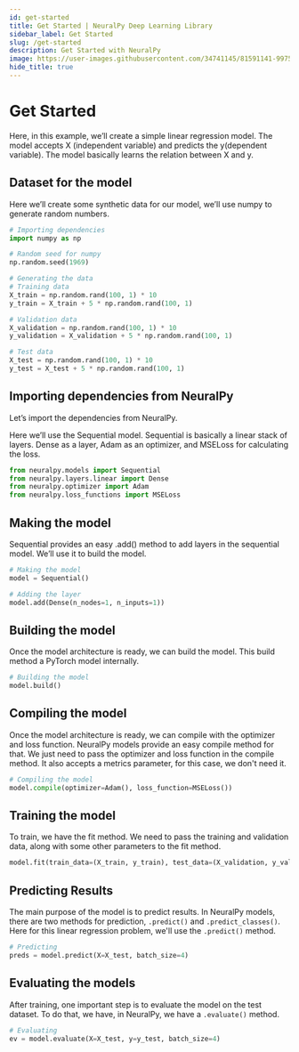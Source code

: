 ```yaml
---
id: get-started
title: Get Started | NeuralPy Deep Learning Library
sidebar_label: Get Started
slug: /get-started
description: Get Started with NeuralPy
image: https://user-images.githubusercontent.com/34741145/81591141-99752900-93d9-11ea-9ef6-cc2c68daaa19.png
hide_title: true
---
```


# Get Started

Here, in this example, we’ll create a simple linear regression model. The model accepts X (independent variable) and predicts the y(dependent variable). The model basically learns the relation between X and y.

## Dataset for the model

Here we’ll create some synthetic data for our model, we’ll use numpy to generate random numbers.

```python
# Importing dependencies
import numpy as np

# Random seed for numpy
np.random.seed(1969)

# Generating the data
# Training data
X_train = np.random.rand(100, 1) * 10
y_train = X_train + 5 * np.random.rand(100, 1)

# Validation data
X_validation = np.random.rand(100, 1) * 10
y_validation = X_validation + 5 * np.random.rand(100, 1)

# Test data
X_test = np.random.rand(100, 1) * 10
y_test = X_test + 5 * np.random.rand(100, 1)
```

## Importing dependencies from NeuralPy

Let’s import the dependencies from NeuralPy.

Here we’ll use the Sequential model. Sequential is basically a linear stack of layers. Dense as a layer, Adam as an optimizer, and MSELoss for calculating the loss.

```python
from neuralpy.models import Sequential
from neuralpy.layers.linear import Dense
from neuralpy.optimizer import Adam
from neuralpy.loss_functions import MSELoss
```

## Making the model

Sequential provides an easy .add() method to add layers in the sequential model. We’ll use it to build the model.

```python
# Making the model
model = Sequential()

# Adding the layer
model.add(Dense(n_nodes=1, n_inputs=1))
```

## Building the model

Once the model architecture is ready, we can build the model. This build method a PyTorch model internally.

```python
# Building the model
model.build()
```

## Compiling the model

Once the model architecture is ready, we can compile with the optimizer and loss function. NeuralPy models provide an easy compile method for that. We just need to pass the optimizer and loss function in the compile method. It also accepts a metrics parameter, for this case, we don't need it.

```python
# Compiling the model
model.compile(optimizer=Adam(), loss_function=MSELoss())
```

## Training the model

To train, we have the fit method. We need to pass the training and validation data, along with some other parameters to the fit method.

```python
model.fit(train_data=(X_train, y_train), test_data=(X_validation, y_validation), epochs=300, batch_size=4)
```

## Predicting Results

The main purpose of the model is to predict results. In NeuralPy models, there are two methods for prediction, `.predict()` and `.predict_classes()`. Here for this linear regression problem, we'll use the `.predict()` method.

```python
# Predicting
preds = model.predict(X=X_test, batch_size=4)
```

## Evaluating the models

After training, one important step is to evaluate the model on the test dataset. To do that, we have, in NeuralPy, we have a `.evaluate()` method.

```python
# Evaluating
ev = model.evaluate(X=X_test, y=y_test, batch_size=4)
```
